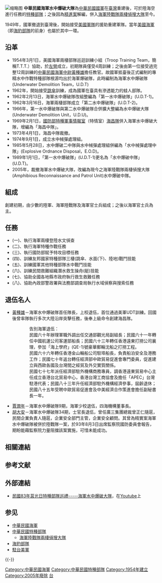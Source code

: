 {{NoteTA
|G1=Firearms
|G2=Military
|G3=長度單位
|G4=地區用語
|G5=地名
}}
[[File:ROC_military_personnel_2007.JPG|缩略图]]
'''中華民國海軍水中爆破大隊'''為[[中華民國國軍|中華民國國軍]]在[[臺灣|臺灣]]重建後，可於陸海空進行任務的[[特種部隊|特種部隊]]；之後因為[[精進案|精進案]]解編，併入[[海軍陸戰隊兩棲偵搜大隊|海軍陸戰隊兩棲偵搜大隊]]至今。

1949年，國軍撤退到臺灣後，開始接受[[美國軍隊|美國軍隊]]的援助重建軍隊。當年[[美國海軍|美國海軍]]{{Link-en|美國海軍水中爆破隊|Underwater Demolition Team|水中爆破隊}}（即[[海豹部隊|海豹部隊]]的前身）也屬於其中一環。

== 沿革 ==
* 1954年3月1日，美國海軍兩棲部隊巡迴訓練小組（Troop Training Team，簡稱T.T.T.）協助，於[[左營區|左營]]成立，初期隊員僅受4周訓練；之後由第一位接受過完整12周訓練的[[中華民國海軍|中華民國海軍]][[中尉|中尉]][[黃種雄|黃種雄]]擔任教官。故國軍抵臺後正式編制的專精水中作戰特種部隊根源均出於海軍爆破隊，此時編制為海軍水中爆破隊(Underwater Demolition Team，U.D.T)
* 1962年，開始接受[[跳傘|跳傘]]訓練，成為國軍在臺具有滲透能力的蛙人部隊。
* 1962年2月13日，海軍水中爆破隊改組整編為「第一水中爆破隊」(U.D.T-1)。
* 1962年3月16日，海軍兩棲部隊成立「第二水中爆破隊」(U.D.T-2)。
* 1966年，第一水中爆破隊與第二水中爆破隊合併擴大整編為水中爆破大隊(Underwater Demolition Unit，U.D.U)。
* 1969年2月1日，[[國防部特種軍事情報室|國防部特種軍事情報室]]（特情室）[[海昌隊|海昌隊]]併入海軍水中爆破大隊，增編為「海昌中隊」。
* 1973年4月1日，海昌中隊裁撤。
* 1974年9月1日，成立水中械彈處理組。
* 1985年5月28日，水中爆破二中隊與水中械彈處理組併編為「水中械彈處理中隊」(Explosive Ordnance Disposal，E.O.D)。
* 1989年1月1日，「第一水中爆破隊」(U.D.T-1)更名為「水中爆破中隊」(U.D.T)。
* 2005年，裁撤海軍水中爆破大隊，改編為現今之海軍陸戰隊兩棲偵搜大隊(Amphibious Reconnaissance and Patrol Unit)水中爆破中隊。

== 組成 ==
創建初期，由少數的陸軍、海軍陸戰隊及海軍官士兵組成；之後以海軍官士兵為主。

== 任務 ==
* (一)、執行海軍兩棲登陸水文偵查
* (二)、執行海軍特種作戰任務
* (三)、執行國防部賦予特攻目標任務
* (四)、訓練友邦國家特種部隊三棲(跳傘、水面(下)、陸地)戰鬥技能
* (五)、訓練國軍其他特種部隊水中戰鬥技能
* (六)、訓練民間救難組織潛水救生操舟(艇)技能
* (七)、協助全國各地縣市政府執行救生救難任務
* (八)、協助內政部警政署與法務部調查局執行水域偵察與搜索任務

== 退伍名人 ==
*[[黃種雄|黃種雄]]－海軍水中爆破隊首任隊長，上校退伍，首位通過美軍UDT訓練。回國後曾率隊執行多次大陸沿岸突擊任務，後奉上級命令創建海昌隊。
::告別海軍退伍：
::民國六十年辦理軍職外調出任交通部觀光局副組長；民國六十一年轉任中國航運公司客運部船長；民國六十三年轉任香港遠東打撈公司襄理，參加「海上學府」(QE-1)號豪華郵輪沈船之打撈工程。
::民國六十六年轉任香港金山輪船公司駐埠船長，負責船泊安全及港務工作；民國七十年返台轉任經濟部中歐貿易促進會專門委員，促進建立與西歐各國及台灣間之經貿及外交實質關係。
::民國七十七年派任經濟部駐外機構商務專員，調香港遠東貿易中心主任成立香港台北貿易中心，香港台灣工商協會及擔任「APEC」台灣駐港代表；民國八十三年升任經濟部駐外機構經濟參事，屆齡退休；民國八十五年受聘中歐貿易促進會及中美經濟合作策進會擔任副秘書長一年。
*[[賈潤年|賈潤年]]－海軍水中爆破隊9期，海軍少校退伍，四海機構董事長。
*[[胡大安|胡大安]]－海軍水中爆破隊34期，士官長退伍，曾任廣三集團總裁曾正仁隨扈，民間企業負責人隨扈，企業安全部門主管，企業安全顧問。其曾為精實案海軍水中爆破隊被併於陸戰隊一案，於93年8月3日出席監察院國防委員會報告，期盼能藉監察院力量阻擋該案實施，可惜未能成功。

== 相關連結 ==

== 参考文献 ==
{{Reflist}}

== 外部連結 ==
* [https://www.youtube.com/watch?v=GvDJ0YLYOO0 民國83年莒光日特種部隊巡禮-----海軍水中爆破大隊]，在[[Youtube|Youtube]]上

== 参见 ==
{{Portal box|中华民国|海军}}
* [[中華民國海軍|中華民國海軍]]
* [[中華民國特種部隊|中華民國特種部隊]]
** [[海軍陸戰隊兩棲偵搜大隊|海軍陸戰隊兩棲偵搜大隊]]
* [[海豹部隊|海豹部隊]]
* [[駐台美軍|駐台美軍]]

{{-}}
{{中華民國特種部隊}}

[[Category:中華民國海軍|Category:中華民國海軍]]
[[Category:中華民國特種部隊|Category:中華民國特種部隊]]
[[Category:1954年建立|Category:1954年建立]]
[[Category:2005年廢除|Category:2005年廢除]]
[[Category:海軍特種部隊|台]]